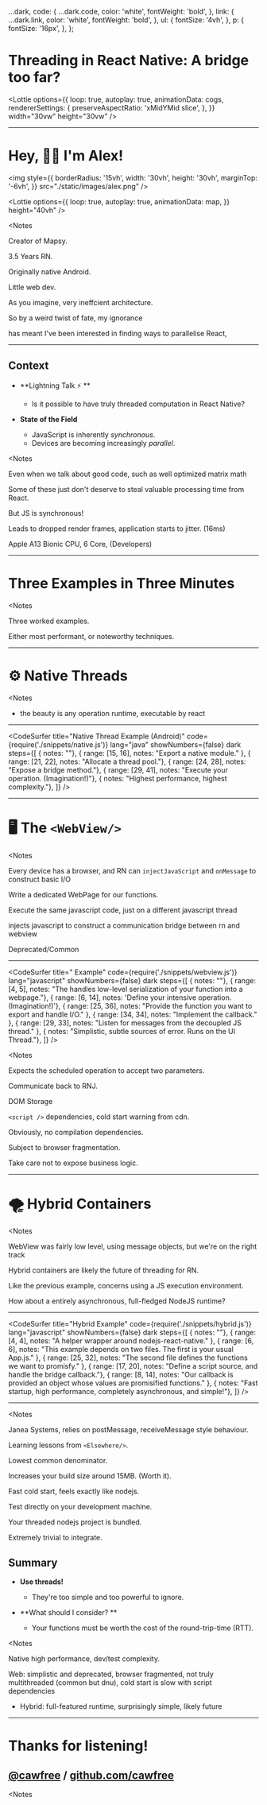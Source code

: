 
  ...dark,
  code: {
    ...dark.code,
    color: 'white',
    fontWeight: 'bold',
  },
  link: {
    ...dark.link,
    color: 'white',
    fontWeight: 'bold',
  },
  ul: {
    fontSize: '4vh',
  },
  p: {
    fontSize: '16px',
  },
};



<Head>
  <title>Threading in React Native: A bridge too far?</title>
</Head>

<ReactAdvanced>

<div
  style={{
    width: '100vw',
    height: '100vh',
    display: 'flex',
    alignItems: 'center',
    justifyContent: 'center',
    padding: 5,
    flexDirection: 'column',
  }}
>

# Threading in React Native: A bridge too far?

<Lottie
  options={{
    loop: true,
    autoplay: true,
    animationData: cogs,
    rendererSettings: {
      preserveAspectRatio: 'xMidYMid slice',
    },
  }}
  width="30vw"
  height="30vw"
/>

</div>

</ReactAdvanced>

---

<ReactAdvanced>

# Hey, 👋🏻 I'm Alex!

<img
  style={{
    borderRadius: '15vh',
    width: '30vh',
    height: '30vh',
    marginTop: '-6vh',
  }}
  src="./static/images/alex.png"
/>

<Lottie
  options={{
    loop: true,
    autoplay: true,
    animationData: map,
  }}
  height="40vh"
/>

</ReactAdvanced>

<Notes
>

Creator of Mapsy.

3.5 Years RN.

Originally native Android.

Little web dev.

As you imagine, very ineffcient architecture.

So by a weird twist of fate, my ignorance

has meant I've been interested in finding ways to parallelise React,

</Notes>

---

<ReactAdvanced>

## Context

<div
  style={{
    paddingLeft: 5,
  }}
>


  - **Lightning Talk ⚡ **
    - Is it possible to have truly threaded computation in React Native?


  - **State of the Field**
    - JavaScript is inherently _synchronous_.
    - Devices are becoming increasingly _parallel_.

<div
  style={{
    marginTop: '-4vh',
  }}
>
<Lottie
  options={{
    loop: true,
    autoplay: true,
    animationData: lecture,
  }}
  height="50vh"
/>
</div>

</div>

</ReactAdvanced>

<Notes
>
Even when we talk about good code, such as well optimized matrix math

Some of these just don't deserve to steal valuable processing time from React.

But JS is synchronous!

Leads to dropped render frames, application starts to jitter. (16ms)

Apple A13 Bionic CPU, 6 Core, (Developers)

</Notes>

---

<ReactAdvanced>

<div
  style={{
    width: '60vw',
    height: '100vh',
    padding: 10,
    alignItems: 'center',
    justifyContent: 'center',
    display: 'flex',
  }}
>

# Three Examples in Three Minutes

</div>

<div
  style={{
    position: 'absolute',
    top: 0,
    right: 0,
    width: '40vw',
    height: '100vh',
    display: 'flex',
    alignItems: 'center',
  }}
>
  <Lottie
    options={{
      loop: true,
      autoplay: true,
      animationData: graphs,
      rendererSettings: {
        preserveAspectRatio: 'xMidYMid slice',
      },
    }}
    width="70vw"
    height="70vh"
  />
</div>

</ReactAdvanced>

<Notes
>

Three worked examples.

Either most performant, or noteworthy techniques.

</Notes>

---

<ReactAdvanced>

<div
  style={{
    display: 'flex',
    alignItems: 'center',
    justifyContent: 'center',
    width: '100vw',
    height: '100vh',
  }}
>

  <div>

# ⚙️ Native Threads

  </div>

</div>

</ReactAdvanced>

<Notes
>
 - the beauty is any operation runtime, executable by react
</Notes>

---

<CodeSurfer
  title="Native Thread Example (Android)"
  code={require('./snippets/native.js')}
  lang="java"
  showNumbers={false}
  dark
  steps={[
    { notes: ""},
    { range: [15, 16], notes: "Export a native module." },
    { range: [21, 22], notes: "Allocate a thread pool."},
    { range: [24, 28], notes: "Expose a bridge method."},
    { range: [29, 41], notes: "Execute your operation. (Imagination!)"},
    { notes: "Highest performance, highest complexity."},
  ]}
/>

---

<ReactAdvanced>

<div
  style={{
    display: 'flex',
    alignItems: 'center',
    justifyContent: 'center',
    width: '100vw',
    height: '100vh',
  }}
>

  <div>

# 🖥️ The `<WebView/>`

  </div>

</div>

</ReactAdvanced>

<Notes
>
Every device has a browser, and RN can `injectJavaScript` and `onMessage` to construct basic I/O

Write a dedicated WebPage for our functions.

Execute the same javascript code, just on a different javascript thread

injects javascript to construct a communication bridge between rn and webview

Deprecated/Common

</Notes>

---

<CodeSurfer
  title="<WebView /> Example"
  code={require('./snippets/webview.js')}
  lang="javascript"
  showNumbers={false}
  dark
  steps={[
    { notes: ""},
    { range: [4, 5], notes: "The <Elsewhere/> handles low-level serialization of your function into a webpage."},
    { range: [6, 14], notes: 'Define your intensive operation. (Imagination!)'},
    { range: [25, 36], notes: "Provide the function you want to export and handle I/O." },
    { range: [34, 34], notes: "Implement the callback." },
    { range: [29, 33], notes: "Listen for messages from the decoupled JS thread." },
    { notes: "Simplistic, subtle sources of error. Runs on the UI Thread."},
  ]}
/>

<Notes
>

Expects the scheduled operation to accept two parameters.

Communicate back to RNJ.

DOM Storage

`<script />` dependencies, cold start warning from cdn.

Obviously, no compilation dependencies.

Subject to browser fragmentation.

Take care not to expose business logic.


</Notes>

---

<ReactAdvanced>

<div
  style={{
    display: 'flex',
    alignItems: 'center',
    justifyContent: 'center',
    width: '100vw',
    height: '100vh',
  }}
>

  <div>

# 🌪️ Hybrid Containers

</div>

</div>

</ReactAdvanced>

<Notes
>

WebView was fairly low level, using message objects, but we're on the right track

Hybrid containers are likely the future of threading for RN.

Like the previous example, concerns using a JS execution environment.

How about a entirely asynchronous, full-fledged NodeJS runtime?

</Notes>

---

<CodeSurfer
  title="Hybrid Example"
  code={require('./snippets/hybrid.js')}
  lang="javascript"
  showNumbers={false}
  dark
  steps={[
    { notes: ""},
    { range: [4, 4], notes: "A helper wrapper around nodejs-react-native." },
    { range: [6, 6], notes: "This example depends on two files. The first is your usual App.js." },
    { range: [25, 32], notes: "The second file defines the functions we want to promisfy." },
    { range: [17, 20], notes: "Define a script source, and handle the bridge callback."},
    { range: [8, 14], notes: "Our callback is provided an object whose values are promisified functions." },
    { notes: "Fast startup, high performance, completely asynchronous, and simple!"},
  ]}
/>

---

<ReactAdvanced>

<Notes
>

Janea Systems, relies on postMessage, receiveMessage style behaviour.

Learning lessons from `<Elsewhere/>`.

Lowest common denominator.

Increases your build size around 15MB. (Worth it).

Fast cold start, feels exactly like nodejs.

Test directly on your development machine.

Your threaded nodejs project is bundled.

Extremely trivial to integrate.

</Notes>

## Summary

<div
  style={{
    width: '100vw',
    height: '100vh',
  }}
>

<div
  style={{
    position: 'absolute',
    width: '50vw',
    height: '50vh',
    paddingLeft: '10vw',
  }}
>

  - **Use threads!**
    - They're too simple and too powerful to ignore.


  - **What should I consider? **
    - Your functions must be worth the cost of the round-trip-time (RTT). 


</div>
<div
  style={{
    position: 'absolute',
    width: '50vw',
    height: '50vh',
    right: 0,
  }}
>
<Lottie
  options={{
    loop: true,
    autoplay: true,
    animationData: summary,
  }}
  height="50vh"
/>
</div>

</div>



</ReactAdvanced>

<Notes
>
Native high performance, dev/test complexity.

Web: simplistic and deprecated, browser fragmented, not truly multithreaded (common but dnu), cold start is slow with script dependencies

  - Hybrid: full-featured runtime, surprisingly simple, likely future

</Notes>

---

<ReactAdvanced>

<div
  style={{
    display: 'flex',
    alignItems: 'center',
    justifyContent: 'center',
    flexDirection: 'column',
    width: '100vw',
    height: '100vh',
  }}
>


# Thanks for listening!

## [@cawfree](https://twitter.com/cawfree) / [github.com/cawfree](https://github.com/cawfree)

</div>

</ReactAdvanced>

<Notes
>

</Notes>
